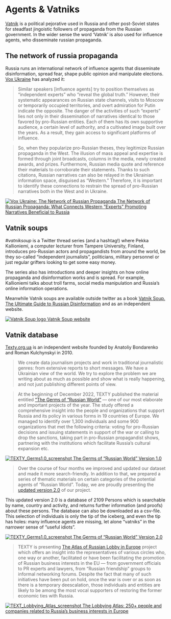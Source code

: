# Agents & Vatniks {.unnumbered}

[Vatnik](https://en.wikipedia.org/wiki/Vatnik) is a political pejorative used in Russia and other post-Soviet states for steadfast jingoistic followers of propaganda from the Russian government.  In the wider sense the word 'Vatnik' is also used for influence agents, who disseminate russian propaganda.

## The network of russia propaganda

Russia runs an international network of influence agents that disseminate disinformation, spread fear, shape public opinion and manipulate elections. [Vox Ukraine](https://voxukraine.org/en) has analyzed it:

> Similar speakers [influence agents] try to position themselves as “independent experts” who “reveal the global truth.” However, their systematic appearances on Russian state channels, visits to Moscow or temporarily occupied territories, and overt admiration for Putin indicate the opposite. The danger of the activities of such “experts” lies not only in their dissemination of narratives identical to those favored by pro-Russian entities. Each of them has its own supportive audience, a certain level of authority, and a cultivated image built over the years. As a result, they gain access to significant platforms of influence. 

> So, when they popularize pro-Russian theses, they legitimize Russian propaganda in the West. The illusion of mass appeal and expertise is formed through joint broadcasts, columns in the media, newly created awards, and prizes. Furthermore, Russian media quote and reference their materials to corroborate their statements. Thanks to such citations, Russian narratives can also be relayed in the Ukrainian information space, disguised as “Western.” Therefore, it is important to identify these connections to restrain the spread of pro-Russian narratives both in the West and in Ukraine.

[![Vox Ukraine: The Network of Russian Propaganda](Voxukraine_TheNetworkOfRussianPropaganda.jpg) The Network of Russian Propaganda: What Connects Western “Experts” Promoting Narratives Beneficial to Russia
](https://voxukraine.org/en/the-network-of-russian-propaganda-what-connects-western-experts-promoting-narratives-beneficial-to-russia)



## Vatnik soups

*#vatniksoup* is a Twitter thread series (and a hashtag!) where Pekka Kallioniemi, a computer lecturer from Tampere University, Finland, introduces pro-Russian actors and propagandists from around the world, be they so-called “independent journalists”, politicians, military personnel or just regular grifters looking to get some easy money.

The series also has introductions and deeper insights on how online propaganda and disinformation works and is spread. For example, Kallioniemi talks about troll farms, social media manipulation and Russia’s online information operations.

Meanwhile Vatnik soups are available outside twitter as a book [Vatnik Soup. The Ultimate Guide to Russian Disinformation](https://vatniksoup.com/en/books/) and as an independent website.

[![Vatnik Soup logo](vatnik-soup.jpg)
Vatnik Soup website
](https://vatniksoup.com/)


## Vatnik database

[Texty.org.ua](https://texty.org.ua) is an independent website founded by Anatoliy Bondarenko and Roman Kulchynskyi in 2010.

> We create data journalism projects and work in traditional journalistic genres: from extensive reports to short messages. We have a Ukrainian view of the world. We try to explore the problem we are writing about as much as possible and show what is really happening, and not just publishing different points of view. 

> At the beginning of December 2022, TEXTY published the material entitled [“The Germs of “Russian World”](https://texty.org.ua/projects/108323/germs-russian-world-who-supports-russia-europe/) — one of our most elaborate and important projects of the year. The study offered a comprehensive insight into the people and organizations that support Russia and its policy in various forms in 19 countries of Europe. We managed to identify over 1,300 individuals and some 900 organizations that met the following criteria: voting for pro-Russian decisions and issuing statements in support of the war or calling to drop the sanctions, taking part in pro-Russian propagandist shows, partnering with the institutions which facilitate Russia’s cultural expansion etc.

[![TEXTY_Germs1.0_screenshot](TEXTY_Germs1.0.jpg)
The Germs of “Russian World” Version 1.0 ](https://texty.org.ua/projects/108323/germs-russian-world-who-supports-russia-europe/)


> Over the course of four months we improved and updated our dataset and made it more search-friendly. In addition to that, we prepared a series of thematic materials on certain categories of the potential agents of “Russian World”. Today, we are proudly presenting the [updated version 2.0](https://texty.org.ua/d/2023/germs_v2/en/) of our project.

This updated version 2.0 is a database of 2109 Persons which is searchable by name, country and activity, and returns further information (and proofs) about these persons. The database can also be downloaded as a csv-file. This selection of individuals is only the tip of the iceberg, and even the tip has holes: many influence agents are missing, let alone "vatniks" in the narrower sense of "useful idiots". 

[![TEXTY_Germs1.0_screenshot](TEXTY_Germs2.0.jpg)
The Germs of “Russian World” Version 2.0 ](https://texty.org.ua/d/2023/germs_v2/en/)


> TEXTY is presenting [The Atlas of Russian Lobby in Europe](https://texty.org.ua/d/2023/germs_v2/lobby/en/) project which offers an insight into the representatives of various circles who, one way or another, facilitated or have been facilitating the promotion of Russian business interests in the EU — from government officials to PR experts and lawyers, from “Russian friendship” groups to informal networking forums. Despite the fact that many of such initiatives have been put on hold, once the war is over or as soon as there is a temporary deescalation, those individuals and entities are likely to be among the most vocal supporters of restoring the former economic ties with Russia. 

[![TEXT_Lobbying_Atlas_screenshot](TEXTY_Lobbying_Atlas.jpg)
The Lobbying Atlas: 250+ people and companies related to Russia’s business interests in Europe ](https://texty.org.ua/d/2023/germs_v2/lobby/en/)



